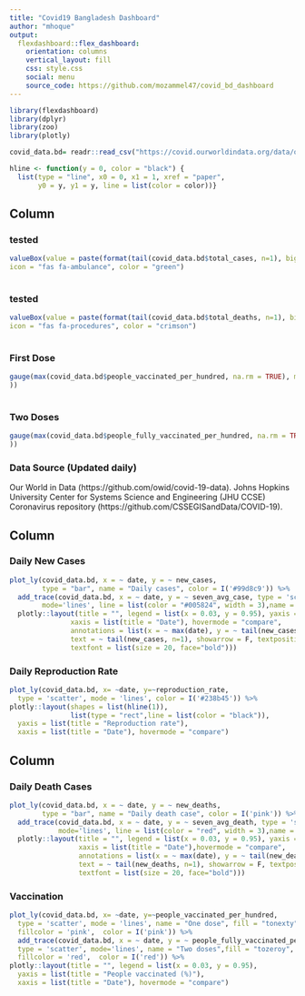 ```yaml
---
title: "Covid19 Bangladesh Dashboard"
author: "mhoque"
output: 
  flexdashboard::flex_dashboard:
    orientation: columns
    vertical_layout: fill
    css: style.css
    social: menu
    source_code: https://github.com/mozammel47/covid_bd_dashboard
---
```

<style>                     
.navbar {
  background-color:#238b45;
  border-color:#238b45;
}
</style> 

```r
library(flexdashboard)
library(dplyr)
library(zoo)
library(plotly)
```


```r
covid_data.bd= readr::read_csv("https://covid.ourworldindata.org/data/owid-covid-data.csv") %>% filter(location == "Bangladesh") %>% mutate(seven_avg_case= rollmean(new_cases, 7, align="right", fill=0)) %>% mutate(seven_avg_death= rollmean(new_deaths, 7, align="right", fill=0))

hline <- function(y = 0, color = "black") {
  list(type = "line", x0 = 0, x1 = 1, xref = "paper",
       y0 = y, y1 = y, line = list(color = color))} 
```

Column { data-width=150 }
-----------------------------------------------------------------------
### tested {.value-box}
```r
valueBox(value = paste(format(tail(covid_data.bd$total_cases, n=1), big.mark = ","), sep = ""), caption = "Total Positive Cases", 
icon = "fas fa-ambulance", color = "green")
        
```

### tested {.value-box}
```r
valueBox(value = paste(format(tail(covid_data.bd$total_deaths, n=1), big.mark = ","), sep = ""), caption = "Total Death", 
icon = "fas fa-procedures", color = "crimson")
        
```

### First Dose
```r
gauge(max(covid_data.bd$people_vaccinated_per_hundred, na.rm = TRUE), min = 0, max = 100, symbol = '%', label="First Dose", gaugeSectors(colors = "green", success = c(80, 100), warning = c(40, 79), danger = c(0, 39)
))
  
```

### Two Doses
```r
gauge(max(covid_data.bd$people_fully_vaccinated_per_hundred, na.rm = TRUE), min = 0, max = 100, symbol = '%', label="Two Doses", gaugeSectors(colors = "red", success = c(80, 100), warning = c(40, 79), danger = c(0, 39)
))

```

### Data Source (Updated daily)
Our World in Data (https://github.com/owid/covid-19-data).
Johns Hopkins University Center for Systems Science and Engineering (JHU CCSE) Coronavirus repository (https://github.com/CSSEGISandData/COVID-19).

Column { data-width=425 }
-----------------------------------------------------------------------

### Daily New Cases

```r
plot_ly(covid_data.bd, x = ~ date, y = ~ new_cases,
        type = "bar", name = "Daily cases", color = I('#99d8c9')) %>%
  add_trace(covid_data.bd, x = ~ date, y = ~ seven_avg_case, type = 'scatter',  
        mode='lines', line = list(color = "#005824", width = 3),name = "7 Days average") %>%
  plotly::layout(title = "", legend = list(x = 0.03, y = 0.95), yaxis = list(title = "Number of cases"),
               xaxis = list(title = "Date"), hovermode = "compare",
               annotations = list(x = ~ max(date), y = ~ tail(new_cases, n=1),
               text = ~ tail(new_cases, n=1), showarrow = F, textposition = 'top right',
               textfont = list(size = 20, face="bold")))

```

### Daily Reproduction Rate

```r
plot_ly(covid_data.bd, x= ~date, y=~reproduction_rate,
  type = 'scatter', mode = 'lines', color = I('#238b45')) %>%
plotly::layout(shapes = list(hline(1)),
               list(type = "rect",line = list(color = "black")),
  yaxis = list(title = "Reproduction rate"),
  xaxis = list(title = "Date"), hovermode = "compare")

```

Column { data-width=425 }
-----------------------------------------------------------------------

### Daily Death Cases

```r
plot_ly(covid_data.bd, x = ~ date, y = ~ new_deaths,
        type = "bar", name = "Daily death case", color = I('pink')) %>%
  add_trace(covid_data.bd, x = ~ date, y = ~ seven_avg_death, type = 'scatter',  
            mode='lines', line = list(color = "red", width = 3),name = "7 Days average") %>%
  plotly::layout(title = "", legend = list(x = 0.03, y = 0.95), yaxis = list(title = "Number of death"),
                 xaxis = list(title = "Date"),hovermode = "compare",
                 annotations = list(x = ~ max(date), y = ~ tail(new_deaths, n=1),
                 text = ~ tail(new_deaths, n=1), showarrow = F, textposition = 'top right',
                 textfont = list(size = 20, face="bold")))

```

### Vaccination

```r
plot_ly(covid_data.bd, x= ~date, y=~people_vaccinated_per_hundred,
  type = 'scatter', mode = 'lines', name = "One dose", fill = "tonexty", 
  fillcolor = 'pink',  color = I('pink')) %>%
  add_trace(covid_data.bd, x = ~ date, y = ~ people_fully_vaccinated_per_hundred, 
  type = 'scatter', mode='lines', name = "Two doses",fill = "tozeroy", 
  fillcolor = 'red',  color = I('red')) %>%
plotly::layout(title = "", legend = list(x = 0.03, y = 0.95),
  yaxis = list(title = "People vaccinated (%)"),
  xaxis = list(title = "Date"), hovermode = "compare")

```

